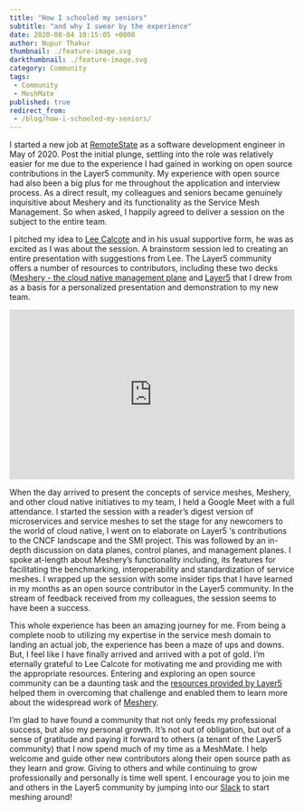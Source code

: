 ```yaml
---
title: "How I schooled my seniors"
subtitle: "and why I swear by the experience"
date: 2020-08-04 10:15:05 +0000
author: Nupur Thakur
thumbnail: ./feature-image.svg
darkthumbnail: ./feature-image.svg
category: Community
tags:
 - Community
 - MeshMate
published: true
redirect_from:
 - /blog/how-i-schooled-my-seniors/
---
```




<BlogWrapper>

I started a new job at [RemoteState](https://www.linkedin.com/company/remotestate/) as a software development engineer in May of 2020.
Post the initial plunge, settling into the role was relatively easier for me due to the experience I had gained in working on open source contributions in the Layer5 community. My experience with open source had also been a big plus for me throughout the application and interview process. As a direct result, my colleagues and seniors became genuinely inquisitive about Meshery and its functionality as the Service Mesh Management. So when asked, I happily agreed  to deliver a session on the subject to the entire team.

I pitched my idea to [Lee Calcote](https://layer5.io/community/members/lee-calcote) and in his usual supportive form, he was as excited as I was about the session. A brainstorm session led to creating an entire presentation with suggestions from Lee. The Layer5 community offers a number of resources to contributors, including these two decks ([Meshery - the cloud native management plane](https://layer5.io/meshery) and [Layer5](https://docs.google.com/presentation/d/1tLcMcyQ-Z6YYISYyR0Eyb30dojQiKHIjs7Rt5m8kcag/edit?usp=sharing) that I drew from as a basis for a personalized presentation and demonstration to my new team.

<center>
<iframe src="https://docs.google.com/presentation/d/e/2PACX-1vQNpnp_SIkYNMe1rx-Cw_armxHRmQvkcp8d3BVML6XEhsSgy7k0w9xDKrGGs4EPew/embed?start=true&loop=true&delayms=3000" loading="lazy" frameBorder="0" width="100%" height="300" allowFullScreen={true} mozallowFullScreen="true" webkitallowFullScreen="true"></iframe></center>

When the day arrived to present the concepts of service meshes, Meshery, and other cloud native initiatives to my team, I held a Google Meet with a full attendance. I started the session with a reader’s digest version of microservices and service meshes to set the stage for any newcomers to the world of cloud native, I went on to elaborate on Layer5 ‘s contributions to the CNCF landscape and the SMI project. This was followed by an in-depth discussion on data planes, control planes, and management planes. I spoke at-length about Meshery’s functionality including, its features for facilitating the benchmarking, interoperability and standardization of service meshes. I wrapped up the session with some insider tips that I have learned in my months as an open source contributor in the Layer5 community. In the stream of feedback received from my colleagues, the session seems to have been a success.

This whole experience has been an amazing journey for me. From being a complete noob to utilizing my expertise in the service mesh domain to landing an actual job, the experience has been a maze of ups and downs. But, I feel like I have finally arrived and arrived with a pot of gold. I’m eternally grateful to Lee Calcote for motivating me and providing me with the appropriate resources. Entering and exploring an open source community can be a daunting task and the [resources provided by Layer5](https://layer5.io/community/newcomers) helped them in overcoming that challenge and enabled them to learn more about the widespread work of [Meshery](https://meshery.io).

I’m glad to have found a community that not only feeds my professional success, but also my personal growth. It’s not out of obligation, but out of a sense of gratitude and paying it forward to others (a tenant of the Layer5 community) that I now spend much of my time as a MeshMate. I help welcome and guide other new contributors along their open source path as they learn and grow. Giving to others and while continuing to grow professionally and personally is time well spent.   I encourage you to join me and others in the Layer5 community by jumping into our [Slack](https://slack.layer5.io/) to start meshing around!


</BlogWrapper>
